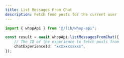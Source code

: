 ```yaml
---
title: List Messages From Chat
description: Fetch feed posts for the current user
---
```


```typescript
import { whopApi } from "@/lib/whop-api";

const result = await whopApi.listMessagesFromChat({
	// The ID of the experience to fetch posts from
	chatExperienceId: "xxxxxxxxxxx",
});

```
